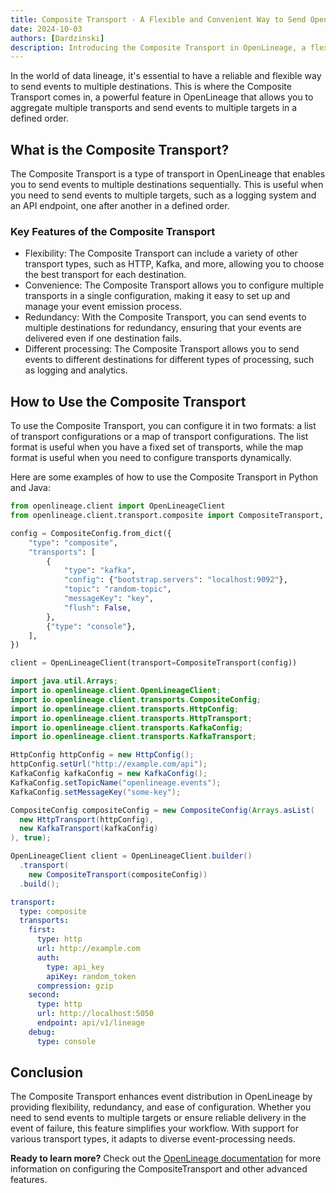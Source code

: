 ```yaml
---
title: Composite Transport - A Flexible and Convenient Way to Send OpenLineage Events
date: 2024-10-03
authors: [Dardzinski]
description: Introducing the Composite Transport in OpenLineage, a flexible and convenient way to send events to multiple destinations, providing redundancy and flexibility in event distribution.
---
```



In the world of data lineage, it's essential to have a reliable and flexible way to send events to multiple destinations. This is where the Composite Transport comes in, a powerful feature in OpenLineage that allows you to aggregate multiple transports and send events to multiple targets in a defined order.

<!--truncate-->

## What is the Composite Transport?

The Composite Transport is a type of transport in OpenLineage that enables you to send events to multiple destinations sequentially. This is useful when you need to send events to multiple targets, such as a logging system and an API endpoint, one after another in a defined order.

### Key Features of the Composite Transport

* Flexibility: The Composite Transport can include a variety of other transport types, such as HTTP, Kafka, and more, allowing you to choose the best transport for each destination.
* Convenience: The Composite Transport allows you to configure multiple transports in a single configuration, making it easy to set up and manage your event emission process.
* Redundancy: With the Composite Transport, you can send events to multiple destinations for redundancy, ensuring that your events are delivered even if one destination fails.
* Different processing: The Composite Transport allows you to send events to different destinations for different types of processing, such as logging and analytics.

## How to Use the Composite Transport

To use the Composite Transport, you can configure it in two formats: a list of transport configurations or a map of transport configurations. The list format is useful when you have a fixed set of transports, while the map format is useful when you need to configure transports dynamically.

Here are some examples of how to use the Composite Transport in Python and Java:

<Tabs groupId="examples">
<TabItem value="python" label="Python Example">

```python
from openlineage.client import OpenLineageClient
from openlineage.client.transport.composite import CompositeTransport, CompositeConfig

config = CompositeConfig.from_dict({
    "type": "composite",
    "transports": [
        {
            "type": "kafka",
            "config": {"bootstrap.servers": "localhost:9092"},
            "topic": "random-topic",
            "messageKey": "key",
            "flush": False,
        },
        {"type": "console"},
    ],
})

client = OpenLineageClient(transport=CompositeTransport(config))
```
</TabItem>

<TabItem value="java" label="Java Example">

```java
import java.util.Arrays;
import io.openlineage.client.OpenLineageClient;
import io.openlineage.client.transports.CompositeConfig;
import io.openlineage.client.transports.HttpConfig;
import io.openlineage.client.transports.HttpTransport;
import io.openlineage.client.transports.KafkaConfig;
import io.openlineage.client.transports.KafkaTransport;

HttpConfig httpConfig = new HttpConfig();
httpConfig.setUrl("http://example.com/api");
KafkaConfig kafkaConfig = new KafkaConfig();
KafkaConfig.setTopicName("openlineage.events");
KafkaConfig.setMessageKey("some-key");

CompositeConfig compositeConfig = new CompositeConfig(Arrays.asList(
  new HttpTransport(httpConfig),
  new KafkaTransport(kafkaConfig)
), true);

OpenLineageClient client = OpenLineageClient.builder()
  .transport(
    new CompositeTransport(compositeConfig))
  .build();
```
</TabItem>

<TabItem value="yaml-map" label="Yaml Config">

```yaml
transport:
  type: composite
  transports:
    first:
      type: http
      url: http://example.com
      auth:
        type: api_key
        apiKey: random_token
      compression: gzip
    second:
      type: http
      url: http://localhost:5050
      endpoint: api/v1/lineage
    debug:
      type: console
```
</TabItem>

</Tabs>

## Conclusion

The Composite Transport enhances event distribution in OpenLineage by providing flexibility, redundancy, and ease of configuration.
Whether you need to send events to multiple targets or ensure reliable delivery in the event of failure, this feature simplifies your workflow.
With support for various transport types, it adapts to diverse event-processing needs.

**Ready to learn more?** Check out the [OpenLineage documentation](https://openlineage.io/docs) for more information on configuring the CompositeTransport and other advanced features.